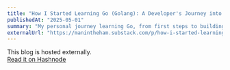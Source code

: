 ```yaml
---
title: "How I Started Learning Go (Golang): A Developer's Journey into Simplicity and Speed"
publishedAt: "2025-05-01"
summary: "My personal journey learning Go, from first steps to building real projects, and why every developer should explore this powerful language."
externalUrl: "https://manintheham.substack.com/p/how-i-started-learning-go-golang"
---
```


This blog is hosted externally.  
[Read it on Hashnode](https://manintheham.substack.com/p/how-i-started-learning-go-golang)
